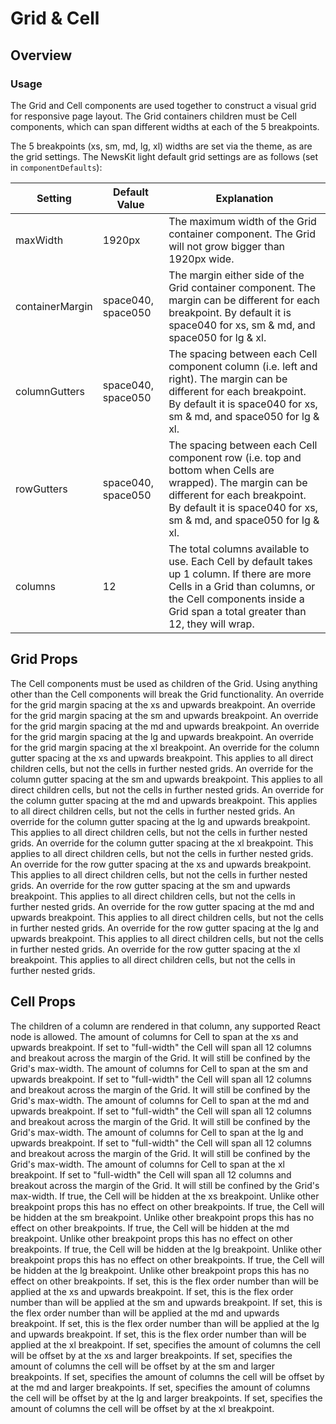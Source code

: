 

# Grid & Cell

## Overview

### Usage

The Grid and Cell components are used together to construct a visual grid for responsive page layout. The Grid containers children must be Cell components, which can span different widths at each of the 5 breakpoints.

The 5 breakpoints (xs, sm, md, lg, xl) widths are set via the theme, as are the grid settings. The NewsKit light default grid settings are as follows (set in `componentDefaults`):

| Setting         | Default Value      | Explanation                                                                                                                                                                                                     |
| --------------- | ------------------ | --------------------------------------------------------------------------------------------------------------------------------------------------------------------------------------------------------------- |
| maxWidth        | 1920px             | The maximum width of the Grid container component. The Grid will not grow bigger than 1920px wide.                                                                                                              |
| containerMargin | space040, space050 | The margin either side of the Grid container component. The margin can be different for each breakpoint. By default it is space040 for xs, sm & md, and space050 for lg & xl.                                   |
| columnGutters   | space040, space050 | The spacing between each Cell component column (i.e. left and right). The margin can be different for each breakpoint. By default it is space040 for xs, sm & md, and space050 for lg & xl.                     |
| rowGutters      | space040, space050 | The spacing between each Cell component row (i.e. top and bottom when Cells are wrapped). The margin can be different for each breakpoint. By default it is space040 for xs, sm & md, and space050 for lg & xl. |
| columns         | 12                 | The total columns available to use. Each Cell by default takes up 1 column. If there are more Cells in a Grid than columns, or the Cell components inside a Grid span a total greater than 12, they will wrap.  |

## Grid Props

<LegacyBlock marginTop="sizing040">
  <Prop name="children" type="Cell">
    The Cell components must be used as children of the Grid. Using anything
    other than the Cell components will break the Grid functionality.
  </Prop>
  <Prop name="xsMargin" type="string">
    An override for the grid margin spacing at the xs and upwards breakpoint.
  </Prop>
  <Prop name="smMargin" type="string">
    An override for the grid margin spacing at the sm and upwards breakpoint.
  </Prop>
  <Prop name="mdMargin" type="string">
    An override for the grid margin spacing at the md and upwards breakpoint.
  </Prop>
  <Prop name="lgMargin" type="string">
    An override for the grid margin spacing at the lg and upwards breakpoint.
  </Prop>
  <Prop name="xlMargin" type="string">
    An override for the grid margin spacing at the xl breakpoint.
  </Prop>
  <Prop name="xsColumnGutter" type="string">
    An override for the column gutter spacing at the xs and upwards breakpoint.
    This applies to all direct children cells, but not the cells in further
    nested grids.
  </Prop>
  <Prop name="smColumnGutter" type="string">
    An override for the column gutter spacing at the sm and upwards breakpoint.
    This applies to all direct children cells, but not the cells in further
    nested grids.
  </Prop>
  <Prop name="mdColumnGutter" type="string">
    An override for the column gutter spacing at the md and upwards breakpoint.
    This applies to all direct children cells, but not the cells in further
    nested grids.
  </Prop>
  <Prop name="lgColumnGutter" type="string">
    An override for the column gutter spacing at the lg and upwards breakpoint.
    This applies to all direct children cells, but not the cells in further
    nested grids.
  </Prop>
  <Prop name="xlColumnGutter" type="string">
    An override for the column gutter spacing at the xl breakpoint. This applies
    to all direct children cells, but not the cells in further nested grids.
  </Prop>
  <Prop name="xsRowGutter" type="string">
    An override for the row gutter spacing at the xs and upwards breakpoint.
    This applies to all direct children cells, but not the cells in further
    nested grids.
  </Prop>
  <Prop name="smRowGutter" type="string">
    An override for the row gutter spacing at the sm and upwards breakpoint.
    This applies to all direct children cells, but not the cells in further
    nested grids.
  </Prop>
  <Prop name="mdRowGutter" type="string">
    An override for the row gutter spacing at the md and upwards breakpoint.
    This applies to all direct children cells, but not the cells in further
    nested grids.
  </Prop>
  <Prop name="lgRowGutter" type="string">
    An override for the row gutter spacing at the lg and upwards breakpoint.
    This applies to all direct children cells, but not the cells in further
    nested grids.
  </Prop>
  <Prop name="xlRowGutter" type="string">
    An override for the row gutter spacing at the xl breakpoint. This applies to
    all direct children cells, but not the cells in further nested grids.
  </Prop>
</LegacyBlock>

## Cell Props

<LegacyBlock marginTop="sizing040">
  <Prop name="children" type="React.ReactNode">
    The children of a column are rendered in that column, any supported React
    node is allowed.
  </Prop>
  <Prop name="xs" type="number | 'full-width'" default={1}>
    The amount of columns for Cell to span at the xs and upwards breakpoint. If
    set to "full-width" the Cell will span all 12 columns and breakout across
    the margin of the Grid. It will still be confined by the Grid's max-width.
  </Prop>
  <Prop name="sm" type="number | 'full-width'" default={1}>
    The amount of columns for Cell to span at the sm and upwards breakpoint. If
    set to "full-width" the Cell will span all 12 columns and breakout across
    the margin of the Grid. It will still be confined by the Grid's max-width.
  </Prop>
  <Prop name="md" type="number | 'full-width'" default={1}>
    The amount of columns for Cell to span at the md and upwards breakpoint. If
    set to "full-width" the Cell will span all 12 columns and breakout across
    the margin of the Grid. It will still be confined by the Grid's max-width.
  </Prop>
  <Prop name="lg" type="number | 'full-width'" default={1}>
    The amount of columns for Cell to span at the lg and upwards breakpoint. If
    set to "full-width" the Cell will span all 12 columns and breakout across
    the margin of the Grid. It will still be confined by the Grid's max-width.
  </Prop>
  <Prop name="xl" type="number | 'full-width'" default={1}>
    The amount of columns for Cell to span at the xl breakpoint. If set to
    "full-width" the Cell will span all 12 columns and breakout across the
    margin of the Grid. It will still be confined by the Grid's max-width.
  </Prop>
  <Prop name="xsHidden" type="boolean" default={false}>
    If true, the Cell will be hidden at the xs breakpoint. Unlike other
    breakpoint props this has no effect on other breakpoints.
  </Prop>
  <Prop name="smHidden" type="boolean" default={false}>
    If true, the Cell will be hidden at the sm breakpoint. Unlike other
    breakpoint props this has no effect on other breakpoints.
  </Prop>
  <Prop name="mdHidden" type="boolean" default={false}>
    If true, the Cell will be hidden at the md breakpoint. Unlike other
    breakpoint props this has no effect on other breakpoints.
  </Prop>
  <Prop name="lgHidden" type="boolean" default={false}>
    If true, the Cell will be hidden at the lg breakpoint. Unlike other
    breakpoint props this has no effect on other breakpoints.
  </Prop>
  <Prop name="xlHidden" type="boolean" default={false}>
    If true, the Cell will be hidden at the lg breakpoint. Unlike other
    breakpoint props this has no effect on other breakpoints.
  </Prop>
  <Prop name="xsOrder" type="number">
    If set, this is the flex order number than will be applied at the xs and
    upwards breakpoint.
  </Prop>
  <Prop name="smOrder" type="number">
    If set, this is the flex order number than will be applied at the sm and
    upwards breakpoint.
  </Prop>
  <Prop name="mdOrder" type="number">
    If set, this is the flex order number than will be applied at the md and
    upwards breakpoint.
  </Prop>
  <Prop name="lgOrder" type="number">
    If set, this is the flex order number than will be applied at the lg and
    upwards breakpoint.
  </Prop>
  <Prop name="xlOrder" type="number">
    If set, this is the flex order number than will be applied at the xl
    breakpoint.
  </Prop>
  <Prop name="xsOffset" type="number">
    If set, specifies the amount of columns the cell will be offset by at the xs
    and larger breakpoints.
  </Prop>
  <Prop name="smOffset" type="number">
    If set, specifies the amount of columns the cell will be offset by at the sm
    and larger breakpoints.
  </Prop>
  <Prop name="mdOffset" type="number">
    If set, specifies the amount of columns the cell will be offset by at the md
    and larger breakpoints.
  </Prop>
  <Prop name="lgOffset" type="number">
    If set, specifies the amount of columns the cell will be offset by at the lg
    and larger breakpoints.
  </Prop>
  <Prop name="xlOffset" type="number">
    If set, specifies the amount of columns the cell will be offset by at the xl
    breakpoint.
  </Prop>
</LegacyBlock>
